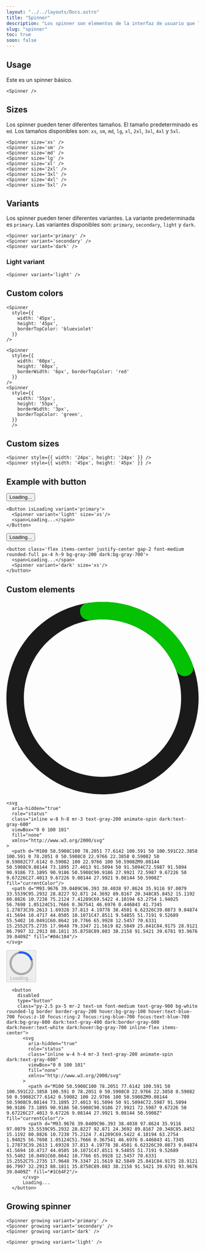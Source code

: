 ```yaml
---
layout: "../../layouts/Docs.astro"
title: "Spinner"
description: "Los spinner son elementos de la interfaz de usuario que los usuarios pueden hacer clic para proporcionar entrada. Los spinner típicamente aparecen en las formas y cuadros de diálogo, pero también se pueden colocar en barras de herramientas, barras de título y paneles."
slug: "spinner"
toc: true
soon: false
---
```


## Usage

Este es un spinner básico.

<Example>
  <Spinner />
</Example>

```astro
<Spinner />
```

## Sizes

Los spinner pueden tener diferentes tamaños. El tamaño predeterminado es `md`. Los tamaños disponibles son: `xs`, `sm`, `md`, `lg`, `xl`, `2xl`, `3xl`, `4xl` y `5xl`.

<Example>
  <div class="flex items-center gap-4 flex-wrap">
    <Spinner size='xs' />
    <Spinner size='sm' />
    <Spinner size='md' />
    <Spinner size='lg' />
    <Spinner size='xl' />
    <Spinner size='2xl' />
    <Spinner size='3xl' />
    <Spinner size='4xl' />
    <Spinner size='5xl' />
  </div>
</Example>

```astro
<Spinner size='xs' />
<Spinner size='sm' />
<Spinner size='md' />
<Spinner size='lg' />
<Spinner size='xl' />
<Spinner size='2xl' />
<Spinner size='3xl' />
<Spinner size='4xl' />
<Spinner size='5xl' />
```

## Variants

Los spinner pueden tener diferentes variantes. La variante predeterminada es `primary`. Las variantes disponibles son: `primary`, `secondary`, `light` y `dark`.

<Example>
  <div class="flex items-center gap-4 flex-wrap">
    <Spinner variant='primary' />
    <Spinner variant='secondary' />
    <Spinner variant='dark' />
  </div>
</Example>

```astro
<Spinner variant='primary' />
<Spinner variant='secondary' />
<Spinner variant='dark' />
```

### Light variant

<Example isDark>
<Spinner variant='light' />
</Example>

```astro
<Spinner variant='light' />
```

## Custom colors

<Example>
  <div class="flex items-center gap-4 flex-wrap">
    <Spinner 
      style={{ 
        width: '45px', 
        height: '45px',
        borderTopColor: 'blueviolet',
      }} 
    />
    <Spinner 
      style={{ 
        width: '60px', 
        height: '60px',
        borderWidth: '6px',
        borderTopColor: 'red',
      }} 
    />
    <Spinner 
      style={{ 
        width: '55px', 
        height: '55px',
        borderWidth: '3px',
        borderTopColor: 'green',
      }} 
    />
  </div>
</Example>

```astro
<Spinner 
  style={{ 
    width: '45px', 
    height: '45px', 
    borderTopColor: 'blueviolet' 
  }} 
/>

<Spinner 
  style={{ 
    width: '60px', 
    height: '60px', 
    borderWidth: '6px', borderTopColor: 'red' 
  }} 
/>
<Spinner 
  style={{ 
    width: '55px', 
    height: '55px',
    borderWidth: '3px',
    borderTopColor: 'green',
  }} 
  />
```


## Custom sizes

<Example>
<div class="flex items-center gap-4">
  <Spinner 
    style={{ 
      width: '24px', 
      height: '24px',
    }} 
  />
  <Spinner 
    style={{ 
      width: '45px', 
      height: '45px',
    }} 
  />
</div>
</Example>

```astro
<Spinner style={{ width: '24px', height: '24px' }} />
<Spinner style={{ width: '45px', height: '45px' }} />
```

## Example with button

<Example>
  <Button isLoading variant='primary'>
    <Spinner variant='light' size='xs'/>
    <span>Loading...</span>
  </Button>
</Example>

```astro
<Button isLoading variant='primary'>
  <Spinner variant='light' size='xs'/>
  <span>Loading...</span>
</Button>
```

<Example>
  <button class='flex items-center justify-center gap-2 font-medium rounded-full px-4 h-9 bg-gray-200 dark:bg-gray-700'>
    <span>Loading...</span>
    <Spinner variant='dark' size='xs'/>
  </button>
</Example>

```astro
<button class='flex items-center justify-center gap-2 font-medium rounded-full px-4 h-9 bg-gray-200 dark:bg-gray-700'>
  <span>Loading...</span>
  <Spinner variant='dark' size='xs'/>
</button>
```

## Custom elements

<Example>
  <svg 
    aria-hidden="true" 
    role="status" 
    class="inline w-8 h-8 mr-3 text-gray-200 animate-spin dark:text-gray-600" 
    viewBox="0 0 100 101" 
    fill="none" 
    xmlns="http://www.w3.org/2000/svg">
    <path d="M100 50.5908C100 78.2051 77.6142 100.591 50 100.591C22.3858 100.591 0 78.2051 0 50.5908C0 22.9766 22.3858 0.59082 50 0.59082C77.6142 0.59082 100 22.9766 100 50.5908ZM9.08144 50.5908C9.08144 73.1895 27.4013 91.5094 50 91.5094C72.5987 91.5094 90.9186 73.1895 90.9186 50.5908C90.9186 27.9921 72.5987 9.67226 50 9.67226C27.4013 9.67226 9.08144 27.9921 9.08144 50.5908Z" fill="currentColor"/>
    <path d="M93.9676 39.0409C96.393 38.4038 97.8624 35.9116 97.0079 33.5539C95.2932 28.8227 92.871 24.3692 89.8167 20.348C85.8452 15.1192 80.8826 10.7238 75.2124 7.41289C69.5422 4.10194 63.2754 1.94025 56.7698 1.05124C51.7666 0.367541 46.6976 0.446843 41.7345 1.27873C39.2613 1.69328 37.813 4.19778 38.4501 6.62326C39.0873 9.04874 41.5694 10.4717 44.0505 10.1071C47.8511 9.54855 51.7191 9.52689 55.5402 10.0491C60.8642 10.7766 65.9928 12.5457 70.6331 15.2552C75.2735 17.9648 79.3347 21.5619 82.5849 25.841C84.9175 28.9121 86.7997 32.2913 88.1811 35.8758C89.083 38.2158 91.5421 39.6781 93.9676 39.0409Z" fill="#04c104"/>
  </svg>
</Example>

```astro
<svg 
  aria-hidden="true" 
  role="status" 
  class="inline w-8 h-8 mr-3 text-gray-200 animate-spin dark:text-gray-600" 
  viewBox="0 0 100 101" 
  fill="none" 
  xmlns="http://www.w3.org/2000/svg"
>
  <path d="M100 50.5908C100 78.2051 77.6142 100.591 50 100.591C22.3858 100.591 0 78.2051 0 50.5908C0 22.9766 22.3858 0.59082 50 0.59082C77.6142 0.59082 100 22.9766 100 50.5908ZM9.08144 50.5908C9.08144 73.1895 27.4013 91.5094 50 91.5094C72.5987 91.5094 90.9186 73.1895 90.9186 50.5908C90.9186 27.9921 72.5987 9.67226 50 9.67226C27.4013 9.67226 9.08144 27.9921 9.08144 50.5908Z" fill="currentColor"/>
  <path d="M93.9676 39.0409C96.393 38.4038 97.8624 35.9116 97.0079 33.5539C95.2932 28.8227 92.871 24.3692 89.8167 20.348C85.8452 15.1192 80.8826 10.7238 75.2124 7.41289C69.5422 4.10194 63.2754 1.94025 56.7698 1.05124C51.7666 0.367541 46.6976 0.446843 41.7345 1.27873C39.2613 1.69328 37.813 4.19778 38.4501 6.62326C39.0873 9.04874 41.5694 10.4717 44.0505 10.1071C47.8511 9.54855 51.7191 9.52689 55.5402 10.0491C60.8642 10.7766 65.9928 12.5457 70.6331 15.2552C75.2735 17.9648 79.3347 21.5619 82.5849 25.841C84.9175 28.9121 86.7997 32.2913 88.1811 35.8758C89.083 38.2158 91.5421 39.6781 93.9676 39.0409Z" fill="#04c104"/>
</svg>
```

<Example>
  <button disabled type="button" class="py-2.5 px-5 mr-2 text-sm font-medium text-gray-900 bg-white rounded-lg border border-gray-200 hover:bg-gray-100 hover:text-blue-700 focus:z-10 focus:ring-2 focus:ring-blue-700 focus:text-blue-700 dark:bg-gray-800 dark:text-gray-400 dark:border-gray-600 dark:hover:text-white dark:hover:bg-gray-700 inline-flex items-center">
    <svg aria-hidden="true" role="status" class="inline w-4 h-4 mr-3 text-gray-200 animate-spin dark:text-gray-600" viewBox="0 0 100 101" fill="none" xmlns="http://www.w3.org/2000/svg">
    <path d="M100 50.5908C100 78.2051 77.6142 100.591 50 100.591C22.3858 100.591 0 78.2051 0 50.5908C0 22.9766 22.3858 0.59082 50 0.59082C77.6142 0.59082 100 22.9766 100 50.5908ZM9.08144 50.5908C9.08144 73.1895 27.4013 91.5094 50 91.5094C72.5987 91.5094 90.9186 73.1895 90.9186 50.5908C90.9186 27.9921 72.5987 9.67226 50 9.67226C27.4013 9.67226 9.08144 27.9921 9.08144 50.5908Z" fill="currentColor"/>
    <path d="M93.9676 39.0409C96.393 38.4038 97.8624 35.9116 97.0079 33.5539C95.2932 28.8227 92.871 24.3692 89.8167 20.348C85.8452 15.1192 80.8826 10.7238 75.2124 7.41289C69.5422 4.10194 63.2754 1.94025 56.7698 1.05124C51.7666 0.367541 46.6976 0.446843 41.7345 1.27873C39.2613 1.69328 37.813 4.19778 38.4501 6.62326C39.0873 9.04874 41.5694 10.4717 44.0505 10.1071C47.8511 9.54855 51.7191 9.52689 55.5402 10.0491C60.8642 10.7766 65.9928 12.5457 70.6331 15.2552C75.2735 17.9648 79.3347 21.5619 82.5849 25.841C84.9175 28.9121 86.7997 32.2913 88.1811 35.8758C89.083 38.2158 91.5421 39.6781 93.9676 39.0409Z" fill="#1C64F2"/>
    </svg>
    Loading...
  </button>
</Example>

```astro
  <button 
    disabled 
    type="button" 
    class="py-2.5 px-5 mr-2 text-sm font-medium text-gray-900 bg-white rounded-lg border border-gray-200 hover:bg-gray-100 hover:text-blue-700 focus:z-10 focus:ring-2 focus:ring-blue-700 focus:text-blue-700 dark:bg-gray-800 dark:text-gray-400 dark:border-gray-600 dark:hover:text-white dark:hover:bg-gray-700 inline-flex items-center">
      <svg 
        aria-hidden="true" 
        role="status" 
        class="inline w-4 h-4 mr-3 text-gray-200 animate-spin dark:text-gray-600" 
        viewBox="0 0 100 101" 
        fill="none" 
        xmlns="http://www.w3.org/2000/svg"
      >
        <path d="M100 50.5908C100 78.2051 77.6142 100.591 50 100.591C22.3858 100.591 0 78.2051 0 50.5908C0 22.9766 22.3858 0.59082 50 0.59082C77.6142 0.59082 100 22.9766 100 50.5908ZM9.08144 50.5908C9.08144 73.1895 27.4013 91.5094 50 91.5094C72.5987 91.5094 90.9186 73.1895 90.9186 50.5908C90.9186 27.9921 72.5987 9.67226 50 9.67226C27.4013 9.67226 9.08144 27.9921 9.08144 50.5908Z" fill="currentColor"/>
        <path d="M93.9676 39.0409C96.393 38.4038 97.8624 35.9116 97.0079 33.5539C95.2932 28.8227 92.871 24.3692 89.8167 20.348C85.8452 15.1192 80.8826 10.7238 75.2124 7.41289C69.5422 4.10194 63.2754 1.94025 56.7698 1.05124C51.7666 0.367541 46.6976 0.446843 41.7345 1.27873C39.2613 1.69328 37.813 4.19778 38.4501 6.62326C39.0873 9.04874 41.5694 10.4717 44.0505 10.1071C47.8511 9.54855 51.7191 9.52689 55.5402 10.0491C60.8642 10.7766 65.9928 12.5457 70.6331 15.2552C75.2735 17.9648 79.3347 21.5619 82.5849 25.841C84.9175 28.9121 86.7997 32.2913 88.1811 35.8758C89.083 38.2158 91.5421 39.6781 93.9676 39.0409Z" fill="#1C64F2"/>
      </svg>
      Loading...
  </button>
```

## Growing spinner

<Example>
  <div class="flex items-center gap-4">
    <Spinner growing variant='primary' />
    <Spinner growing variant='secondary' />
    <Spinner growing variant='dark' />
  </div>
</Example>

```astro
<Spinner growing variant='primary' />
<Spinner growing variant='secondary' />
<Spinner growing variant='dark' />
```

<Example isDark>
  <Spinner growing variant='light' />
</Example>

```astro
<Spinner growing variant='light' />
```
